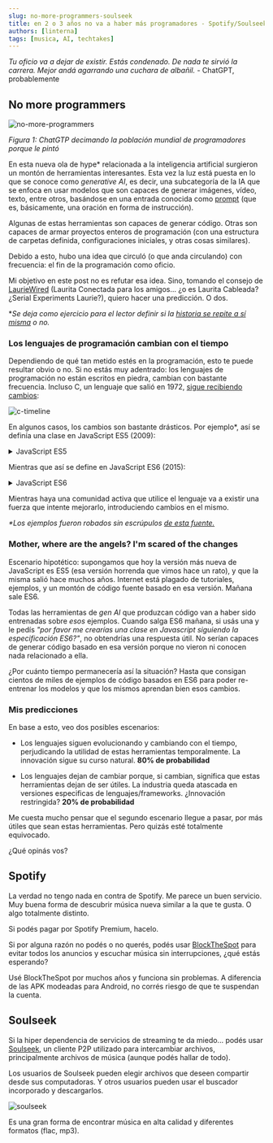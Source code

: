 ```yaml
---
slug: no-more-programmers-soulseek
title: en 2 o 3 años no va a haber más programadores - Spotify/Soulseek
authors: [linterna]
tags: [musica, AI, techtakes]
---
```


_Tu oficio va a dejar de existir. Estás condenado. De nada te sirvió la carrera.
Mejor andá agarrando una cuchara de albañil._ - ChatGPT, probablemente

<!-- truncate -->

## No more programmers

![no-more-programmers](./no-more-programmers.png)

_Figura 1: ChatGTP decimando la población mundial de programadores porque le
pintó_

En esta nueva ola de hype\* relacionada a la inteligencia artificial surgieron
un montón de herramientas interesantes. Esta vez la luz está puesta en lo que se
conoce como _generative AI_, es decir, una subcategoría de la IA que se enfoca
en usar modelos que son capaces de generar imágenes, vídeo, texto, entre otros,
basándose en una entrada conocida como
[prompt](https://en.wikipedia.org/wiki/Prompt_engineering) (que es, básicamente,
una oración en forma de instrucción).

Algunas de estas herramientas son capaces de generar código. Otras son capaces
de armar proyectos enteros de programación (con una estructura de carpetas
definida, configuraciones iniciales, y otras cosas similares).

Debido a esto, hubo una idea que circuló (o que anda circulando) con frecuencia:
el fin de la programación como oficio.

Mi objetivo en este post no es refutar esa idea. Sino, tomando el consejo de
[LaurieWired](https://www.youtube.com/watch?v=3xcwoWF5H1A) (Laurita Conectada
para los amigos... ¿o es Laurita Cableada? ¿Serial Experiments Laurie?), quiero
hacer una predicción. O dos.

\*_Se deja como ejercicio para el lector definir si la
[historia se repite a sí misma](https://en.wikipedia.org/wiki/AI_winter) o no._

### Los lenguajes de programación cambian con el tiempo

Dependiendo de qué tan metido estés en la programación, esto te puede resultar
obvio o no. Si no estás muy adentrado: los lenguajes de programación no están
escritos en piedra, cambian con bastante frecuencia. Incluso C, un lenguaje que
salió en 1972,
[sigue recibiendo cambios](<https://en.wikipedia.org/wiki/C_(programming_language)#History>):

![c-timeline](./c-timeline.png)

En algunos casos, los cambios son bastante drásticos. Por ejemplo\*, así se
definía una clase en JavaScript ES5 (2009):

<details>
<summary>JavaScript ES5</summary>

```javascript
"use strict";

/\*\*

- Person class.
-
- @constructor
- @param {String} name - name of a person.
- @param {Number} age - age of a person.
- @param {String} gender - gender of a person. \*/

function Person(name, age, gender) { this.name = name; this.age = age;
this.gender = gender; }

Person.prototype.getName = function () { return this.name; };

Person.prototype.getAge = function () { return this.age; };

Person.prototype.getGender = function () { return this.gender; };

/\*\*

- Teacher class.
-
- @constructor
- @param {String} name - name of a teacher.
- @param {Number} age - age of a teacher.
- @param {String} gender - gender of a teacher.
- @param {String} subject - subject of a teacher. \*/

function Teacher(name, age, gender, subject) { Person.call(this, name, age,
gender); this.subject = subject; }

Teacher.prototype = Object.create(Person.prototype);
Teacher.prototype.constructor = Teacher;

Teacher.prototype.getSubject = function () { return this.subject; };

```

</details>

Mientras que así se define en JavaScript ES6 (2015):

<details>
<summary>JavaScript ES6</summary>

```javascript
"use strict";

/**
 * Person class.
 *
 * @constructor
 * @param {String} name - name of a person.
 * @param {Number} age  - age of a person.
 * @param {String} gender  - gender of a person.
 */

class Person {
  constructor(name, age, gender) {
    this.name = name;
    this.age = age;
    this.gender = gender;
  }

  getName() {
    return this.name;
  }

  getAge() {
    return this.age;
  }

  getGender() {
    return this.gender;
  }
}

/**
 * Teacher class.
 *
 * @constructor
 * @param {String} name - name of a teacher.
 * @param {Number} age  - age of a teacher.
 * @param {String} gender  - gender of a teacher.
 * @param {String} subject - subject of a teacher.
 */

class Teacher extends Person {
  constructor(name, age, gender, subject) {
    super(name, age, gender);

    this.subject = subject;
  }

  getSubject() {
    return this.subject;
  }
}
```

</details>

Mientras haya una comunidad activa que utilice el lenguaje va a existir una
fuerza que intente mejorarlo, introduciendo cambios en el mismo.

_\*Los ejemplos fueron robados sin escrúpulos
[de esta fuente.](https://gist.github.com/apal21/7cf1d3e62c2eae60860f2b8a97caa799#file-readme-md)_

### Mother, where are the angels? I'm scared of the changes

Escenario hipotético: supongamos que hoy la versión más nueva de JavaScript es
ES5 (esa versión horrenda que vimos hace un rato), y que la misma salió hace
muchos años. Internet está plagado de tutoriales, ejemplos, y un montón de
código fuente basado en esa versión. Mañana sale ES6.

Todas las herramientas de _gen AI_ que produzcan código van a haber sido
entrenadas sobre _esos_ ejemplos. Cuando salga ES6 mañana, si usás una y le
pedís _"por favor me crearías una clase en Javascript siguiendo la
especificación ES6?"_, no obtendrías una respuesta útil. No serían capaces de
generar código basado en esa versión porque no vieron ni conocen nada
relacionado a ella.

¿Por cuánto tiempo permanecería así la situación? Hasta que consigan cientos de
miles de ejemplos de código basados en ES6 para poder re-entrenar los modelos y
que los mismos aprendan bien esos cambios.

### Mis predicciones

En base a esto, veo dos posibles escenarios:

- Los lenguajes siguen evolucionando y cambiando con el tiempo, perjudicando la
  utilidad de estas herramientas temporalmente. La innovación sigue su curso
  natural. **80% de probabilidad**

- Los lenguajes dejan de cambiar porque, si cambian, significa que estas
  herramientas dejan de ser útiles. La industria queda atascada en versiones
  especificas de lenguajes/frameworks. ¿Innovación restringida? **20% de
  probabilidad**

Me cuesta mucho pensar que el segundo escenario llegue a pasar, por más útiles
que sean estas herramientas. Pero quizás esté totalmente equivocado.

¿Qué opinás vos?

## Spotify

La verdad no tengo nada en contra de Spotify. Me parece un buen servicio. Muy
buena forma de descubrir música nueva similar a la que te gusta. O algo
totalmente distinto.

Si podés pagar por Spotify Premium, hacelo.

Si por alguna razón no podés o no querés, podés usar
[BlockTheSpot](https://github.com/mrpond/BlockTheSpot) para evitar todos los
anuncios y escuchar música sin interrupciones, ¿qué estás esperando?

Usé BlockTheSpot por muchos años y funciona sin problemas. A diferencia de las
APK modeadas para Android, no corrés riesgo de que te suspendan la cuenta.

## Soulseek

Si la hiper dependencia de servicios de streaming te da miedo... podés usar
[Soulseek](https://www.slsknet.org/news/), un cliente P2P utilizado para
intercambiar archivos, principalmente archivos de música (aunque podés hallar de
todo).

Los usuarios de Soulseek pueden elegir archivos que deseen compartir desde sus
computadoras. Y otros usuarios pueden usar el buscador incorporado y
descargarlos.

![soulseek](./soulseek.png)

Es una gran forma de encontrar música en alta calidad y diferentes formatos
(flac, mp3).
